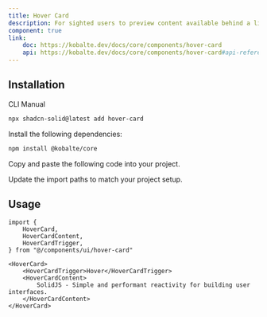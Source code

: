 ```yaml
---
title: Hover Card
description: For sighted users to preview content available behind a link.
component: true
link:
    doc: https://kobalte.dev/docs/core/components/hover-card
    api: https://kobalte.dev/docs/core/components/hover-card#api-reference
---
```


<ComponentPreview name="hover-card-demo" />

## Installation

<Tabs defaultValue="cli">

<TabsList>
	<TabsTrigger value="cli">CLI</TabsTrigger>
	<TabsTrigger value="manual">Manual</TabsTrigger>
	<TabsIndicator class="bg-primary" />
</TabsList>

<TabsContent value="cli">

```bash
npx shadcn-solid@latest add hover-card
```

</TabsContent>

<TabsContent value="manual">

<Steps>

<Step>Install the following dependencies:</Step>

```bash
npm install @kobalte/core
```

<Step>Copy and paste the following code into your project.</Step>

<ComponentSource name="hover-card" />

<Step>Update the import paths to match your project setup.</Step>

</Steps>

</TabsContent>

</Tabs>

## Usage

```tsx
import {
	HoverCard,
	HoverCardContent,
	HoverCardTrigger,
} from "@/components/ui/hover-card"
```

```tsx
<HoverCard>
	<HoverCardTrigger>Hover</HoverCardTrigger>
	<HoverCardContent>
		SolidJS - Simple and performant reactivity for building user interfaces.
	</HoverCardContent>
</HoverCard>
```
